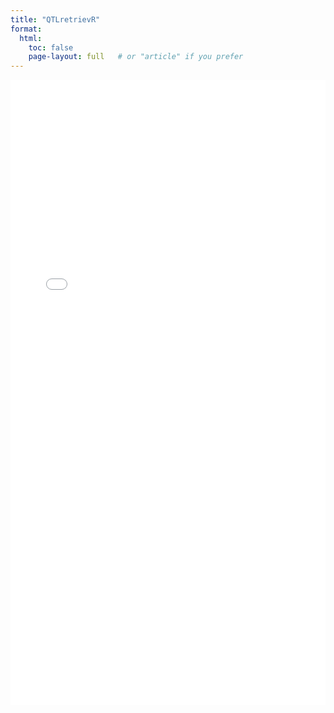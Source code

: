 ```yaml
---
title: "QTLretrievR"
format:
  html:
    toc: false
    page-layout: full   # or "article" if you prefer
---
```


<iframe src="articles/QTLretrievR_ref.html" width="100%" height="1000px" style="border:none;"></iframe>
